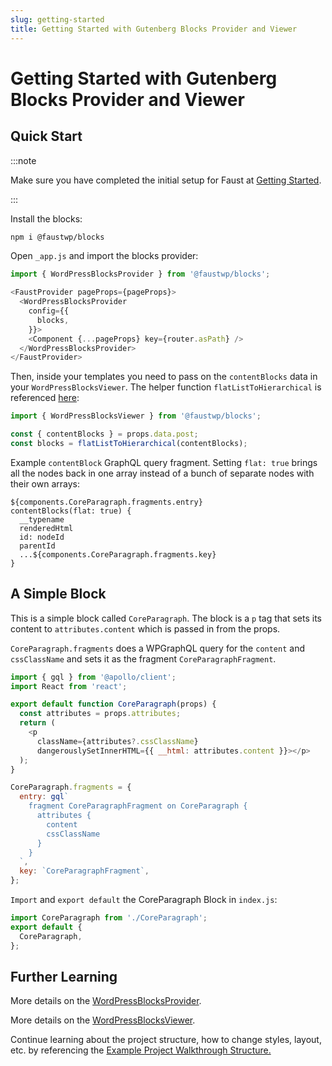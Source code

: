```yaml
---
slug: getting-started
title: Getting Started with Gutenberg Blocks Provider and Viewer
---
```


# Getting Started with Gutenberg Blocks Provider and Viewer

## Quick Start

:::note

Make sure you have completed the initial setup for Faust at [Getting Started](/docs/getting-started).

:::

Install the blocks:

```bash
npm i @faustwp/blocks
```

Open ``_app.js`` and import the blocks provider:

```js
import { WordPressBlocksProvider } from '@faustwp/blocks';

<FaustProvider pageProps={pageProps}>
  <WordPressBlocksProvider
    config={{
      blocks,
    }}>
    <Component {...pageProps} key={router.asPath} />
  </WordPressBlocksProvider>
</FaustProvider>
```

Then, inside your templates you need to pass on the ``contentBlocks`` data in your ``WordPressBlocksViewer``. The helper function ``flatListToHierarchical`` is referenced [here](www.wpgraphql.com/docs/menus/#hierarchical-data):

```js
import { WordPressBlocksViewer } from '@faustwp/blocks';

const { contentBlocks } = props.data.post;
const blocks = flatListToHierarchical(contentBlocks);
```

Example ``contentBlock`` GraphQL query fragment. Setting ``flat: true`` brings all the nodes back in one array instead of a bunch of separate nodes with their own arrays:
```
${components.CoreParagraph.fragments.entry}
contentBlocks(flat: true) {
  __typename
  renderedHtml
  id: nodeId
  parentId
  ...${components.CoreParagraph.fragments.key}
}
```

## A Simple Block
This is a simple block called ``CoreParagraph``. The block is a ``p`` tag that sets its content to ``attributes.content`` which is passed in from the props.

``CoreParagraph.fragments`` does a WPGraphQL query for the ``content`` and ``cssClassName`` and sets it as the fragment ``CoreParagraphFragment``.

```js
import { gql } from '@apollo/client';
import React from 'react';

export default function CoreParagraph(props) {
  const attributes = props.attributes;
  return (
    <p
      className={attributes?.cssClassName}
      dangerouslySetInnerHTML={{ __html: attributes.content }}></p>
  );
}

CoreParagraph.fragments = {
  entry: gql`
    fragment CoreParagraphFragment on CoreParagraph {
      attributes {
        content
        cssClassName
      }
    }
  `,
  key: `CoreParagraphFragment`,
};
```

``Import`` and ``export default`` the CoreParagraph Block in ``index.js``:
```js
import CoreParagraph from './CoreParagraph';
export default {
  CoreParagraph,
};
```

## Further Learning

More details on the [WordPressBlocksProvider](/docs/reference/WordPressBlockProvider).

More details on the [WordPressBlocksViewer](/docs/reference/WordPressBlockViewer).

Continue learning about the project structure, how to change styles, layout, etc. by referencing the [Example Project Walkthrough Structure.](/docs/next/guides/project-walkthrough)
